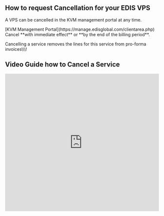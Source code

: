 ## How to request Cancellation for your EDIS VPS

A VPS can be cancelled in the KVM management portal at any time.

<Steps>
  <Step title="Log in to your">
    [KVM Management Portal](https://manage.edisglobal.com/clientarea.php)
  </Step>
  <Step title="Locate your VPS in the Services tab">
    
  </Step>
  <Step title='and click "Request Cancellation"'>
    Cancel **with immediate effect** or **by the end of the billing period**.
  </Step>
</Steps>

Cancelling a service removes the lines for this service from pro-forma invoices\\\\\\!

## Video Guide how to Cancel a Service

<iframe width="100%" height="450" src="https://www.loom.com/embed/206825b87a894704af333b9fb57a5a2b?sid=7a6cf401-af9b-4494-b44d-8a95f12927ff" frameborder="0" allow="accelerometer; clipboard-write; encrypted-media; gyroscope; picture-in-picture" allowfullscreen />

<Note>
  Our services are based on **MONTHLY subscriptions** rather than daily. We\
  understand that sometimes you may need to discontinue a service prior to the\
  completion of the subscription period. Unfortunately, in those cases, **we**\
  **cannot provide a refund** for any portion of the subscription that has already\
  been paid. We apologize for any inconvenience this may cause.
</Note>

## ⏳ VPS Expiration Cancellation Workflow

_Used when you request cancellation at the end of the billing cycle (on expiry)._

| **Day**      | **Event**                          | **What Happens**                              |
| ------------ | ---------------------------------- | --------------------------------------------- |
| 0            | Cancellation (on expiry) requested | VPS continues running until the due date      |
| 0            | Invoice cancelled                  | No charge for next billing period             |
| **Due Date** | 🚫 Service Terminated              | VPS stops, contract ends                      |
| \+6 days     | 🗑️ Data Deleted                   | VPS data permanently removed from our servers |

---

## ⚡ Immediate VPS Cancellation Workflow

_Used when you request cancellation right away._

| **Day**  | **Event**                          | **What Happens**                              |
| -------- | ---------------------------------- | --------------------------------------------- |
| 0        | Cancellation (immediate) requested | VPS stops working end of business day (UTC)   |
| 0        | Invoice cancelled                  | No charge for next billing period             |
| 0        | 🚫 Service Terminated              | VPS contract ends right away                  |
| \+6 days | 🗑️ Data Deleted                   | VPS data permanently removed from our servers |

---

### 💡 Notes:

- **Data Deletion** is **permanent** and cannot be reversed after 6 days.
- Please **back up your data** before requesting cancellation.